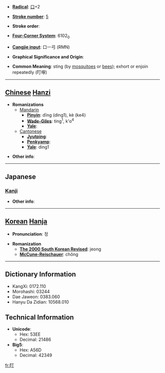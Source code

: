 * '''[[Wiktionary:Chinese radical index| Radical]]''': [[Wiktionary:Chinese radical index 口|口]]+2

* '''[[Wiktionary:Chinese total strokes index|Stroke number]]''': [[Wiktionary:Chinese total strokes index 5|5]]

* '''Stroke order''': 

* '''[[Wiktionary:Chinese four corner index|Four-Corner System]]''': 6102<sub>0</sub>

* '''[[Wiktionary:Chinese Cangjie index|Cangjie input]]''': 口一弓 (RMN)

* '''Graphical Significance and Origin''': 

* '''Common Meaning''': sting (by [[mosquito]]es or [[bee]]s); exhort or enjoin repeatedly (叮嚀)

----

== [[Chinese]] [[Hanzi]] ==

* '''Romanizations'''
** [[Mandarin]]
*** '''[[Pinyin]]''': dīng (ding1), kè (ke4)
*** '''[[Wade-Giles]]''': ting<sup>1</sup>, k'o<sup>4</sup>
*** '''[[Yale]]''': 
**[[Cantonese]]
***'''[[Jyutping]]''':
***'''[[Penkyamp]]''': 
***'''[[Yale]]''': ding1

* '''Other info''': 

----

==Japanese==
===[[Kanji]]===
{{kanji|on readings=[[てい]] (tei)
|kun readings=[[たのむ]] (tanomu), [[ねんごろ]] (nengoro), [[さす]] (sasu)
}}

* '''Other info''':  

----

== [[Korean]] [[Hanja]] ==

* '''Pronunciation''': 정

* '''Romanization'''
** '''[[The 2000 South Korean Revised Romanization|The 2000 South Korean Revised]]''': jeong
** '''[[McCune-Reischauer]]''': chŏng

----

== Dictionary Information ==

* KangXi: 0172.110
* Morohashi: 03244
* Dae Jaweon: 0383.060
* Hanyu Da Zidian: 10568.010

== Technical Information ==

* '''Unicode''':
** Hex: 53EE
** Decimal: 21486
* '''Big5''':
** Hex: A56D
** Decimal: 42349

[[fr:叮]]